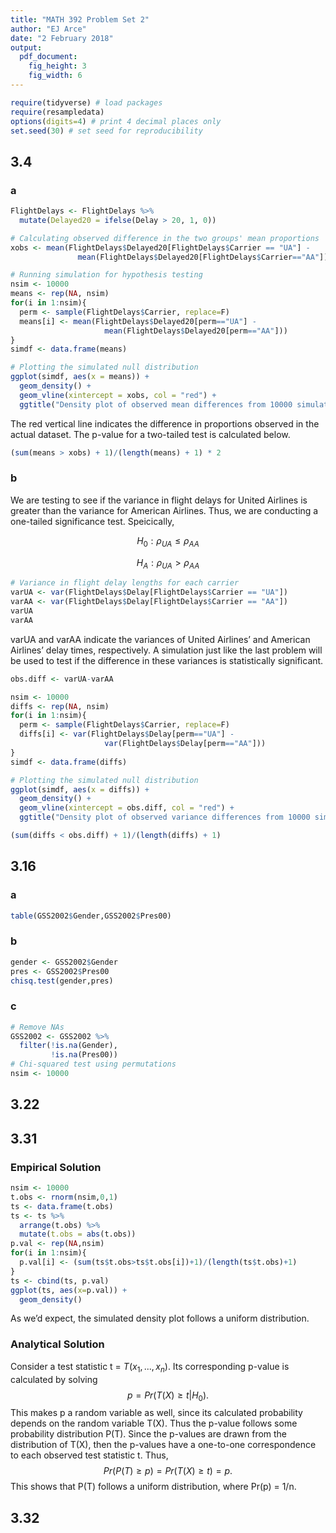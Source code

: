 ```yaml
---
title: "MATH 392 Problem Set 2"
author: "EJ Arce"
date: "2 February 2018"
output: 
  pdf_document:
    fig_height: 3
    fig_width: 6
---
```



```r
require(tidyverse) # load packages
require(resampledata)
options(digits=4) # print 4 decimal places only
set.seed(30) # set seed for reproducibility
```

## 3.4

### a

```r
FlightDelays <- FlightDelays %>%
  mutate(Delayed20 = ifelse(Delay > 20, 1, 0))

# Calculating observed difference in the two groups' mean proportions
xobs <- mean(FlightDelays$Delayed20[FlightDelays$Carrier == "UA"] -
               mean(FlightDelays$Delayed20[FlightDelays$Carrier=="AA"]))

# Running simulation for hypothesis testing
nsim <- 10000
means <- rep(NA, nsim)
for(i in 1:nsim){
  perm <- sample(FlightDelays$Carrier, replace=F)
  means[i] <- mean(FlightDelays$Delayed20[perm=="UA"] - 
                     mean(FlightDelays$Delayed20[perm=="AA"]))
}
simdf <- data.frame(means)

# Plotting the simulated null distribution
ggplot(simdf, aes(x = means)) +
  geom_density() +
  geom_vline(xintercept = xobs, col = "red") +
  ggtitle("Density plot of observed mean differences from 10000 simulations")
```

The red vertical line indicates the difference in proportions observed in the actual dataset. The p-value for a two-tailed test is calculated below.

```r
(sum(means > xobs) + 1)/(length(means) + 1) * 2
```

### b

We are testing to see if the variance in flight delays for United Airlines is greater than the variance for American Airlines. Thus, we are conducting a one-tailed significance test. Speicically,


$$
H_0: \rho_{UA} \leq \rho_{AA}
$$
  
$$
H_A: \rho_{UA} >\rho_{AA}
$$

```r
# Variance in flight delay lengths for each carrier
varUA <- var(FlightDelays$Delay[FlightDelays$Carrier == "UA"])
varAA <- var(FlightDelays$Delay[FlightDelays$Carrier == "AA"])
varUA
varAA
```

varUA and varAA indicate the variances of United Airlines' and American Airlines' delay times, respectively. A simulation just like the last problem will be used to test if the difference in these variances is statistically significant.

```r
obs.diff <- varUA-varAA

nsim <- 10000
diffs <- rep(NA, nsim)
for(i in 1:nsim){
  perm <- sample(FlightDelays$Carrier, replace=F)
  diffs[i] <- var(FlightDelays$Delay[perm=="UA"] - 
                     var(FlightDelays$Delay[perm=="AA"]))
}
simdf <- data.frame(diffs)

# Plotting the simulated null distribution
ggplot(simdf, aes(x = diffs)) +
  geom_density() +
  geom_vline(xintercept = obs.diff, col = "red") +
  ggtitle("Density plot of observed variance differences from 10000 simulations")
```

```r
(sum(diffs < obs.diff) + 1)/(length(diffs) + 1)
```

## 3.16

### a

```r
table(GSS2002$Gender,GSS2002$Pres00)
```

### b

```r
gender <- GSS2002$Gender
pres <- GSS2002$Pres00
chisq.test(gender,pres)
```

### c

```r
# Remove NAs
GSS2002 <- GSS2002 %>%
  filter(!is.na(Gender),
         !is.na(Pres00))
# Chi-squared test using permutations
nsim <- 10000

```


## 3.22

## 3.31

### Empirical Solution

```r
nsim <- 10000
t.obs <- rnorm(nsim,0,1)
ts <- data.frame(t.obs)
ts <- ts %>%
  arrange(t.obs) %>%
  mutate(t.obs = abs(t.obs))
p.val <- rep(NA,nsim)
for(i in 1:nsim){
  p.val[i] <- (sum(ts$t.obs>ts$t.obs[i])+1)/(length(ts$t.obs)+1)
}
ts <- cbind(ts, p.val)
ggplot(ts, aes(x=p.val)) +
  geom_density()
```

As we'd expect, the simulated density plot follows a uniform distribution.

### Analytical Solution
Consider a test statistic t = $T(x_{1},...,x_{n})$. Its corresponding p-value is calculated by solving
$$
p = Pr(T(X) \geq t|H_{0}).
$$
This makes p a random variable as well, since its calculated probability depends on the random variable T(X). Thus the p-value follows some probability distribution P(T). Since the p-values are drawn from the distribution of T(X), then the p-values have a one-to-one correspondence to each observed test statistic t. Thus,
$$
Pr(P(T) \geq p) = Pr(T(X) \geq t) = p.
$$
This shows that P(T) follows a uniform distribution, where Pr(p) = 1/n.

## 3.32


